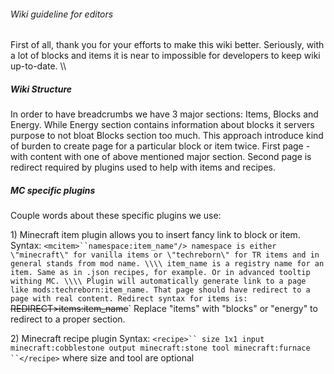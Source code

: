 ###### Wiki guideline for editors

First of all, thank you for your efforts to make this wiki better.
Seriously, with a lot of blocks and items it is near to impossible for
developers to keep wiki up-to-date. \\\\

##### Wiki Structure

In order to have breadcrumbs we have 3 major sections: Items, Blocks and
Energy. While Energy section contains information about blocks it
servers purpose to not bloat Blocks section too much. This approach
introduce kind of burden to create page for a particular block or item
twice. First page - with content with one of above mentioned major
section. Second page is redirect required by plugins used to help with
items and recipes.

##### MC specific plugins

Couple words about these specific plugins we use:

1\) Minecraft item plugin allows you to insert fancy link to block or
item. Syntax: `<mcitem>``namespace:item_name"/>
namespace is either \"minecraft\" for vanilla items or \"techreborn\"
for TR items and in general stands from mod name. \\\\ item_name is a
registry name for an item. Same as in .json recipes, for example. Or in
advanced tooltip withing MC. \\\\ Plugin will automatically generate
link to a page like mods:techreborn:item_name. That page should have
redirect to a page with real content. Redirect syntax for items is:
`~~REDIRECT>items:item_name~~` Replace \"items\" with \"blocks\" or
\"energy\" to redirect to a proper section.

2\) Minecraft recipe plugin Syntax:
`<recipe>`` size 1x1 input minecraft:cobblestone output minecraft:stone tool minecraft:furnace ``</recipe>`
where size and tool are optional
